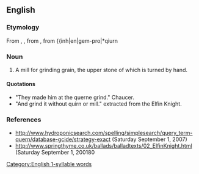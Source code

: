 ==English==

===Etymology===
From {{inh|en|enm|quirne}}, {{m|enm|querne}}, from {{inh|en|ang|cweorn}}, from {{inh|en|gem-pro|*qiurn


===Noun===
{{en-noun}}

# A mill for grinding grain, the upper stone of which is turned by hand.

====Quotations====
* "They made him at the querne grind." Chaucer.
* "And grind it without quirn or mill." extracted from the Elfin Knight.

===References===
* http://www.hydroponicsearch.com/spelling/simplesearch/query_term-quern/database-gcide/strategy-exact (Saturday September 1, 2007)
* http://www.springthyme.co.uk/ballads/balladtexts/02_ElfinKnight.html (Saturday September 1, 200180


[[Category:English 1-syllable words]]